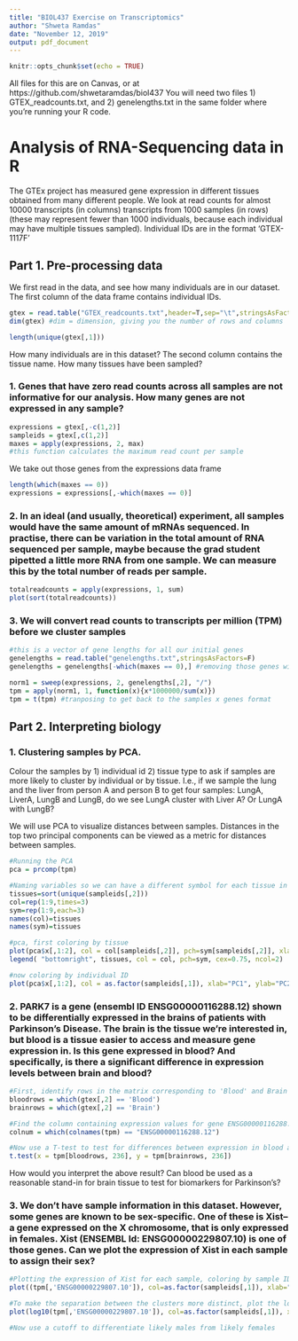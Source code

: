 ---
title: "BIOL437 Exercise on Transcriptomics"
author: "Shweta Ramdas"
date: "November 12, 2019"
output: pdf_document
---

```{r setup, include=FALSE}
knitr::opts_chunk$set(echo = TRUE)
```

All files for this are on Canvas, or at https://github.com/shwetaramdas/biol437
You will need two files 1) GTEX_readcounts.txt, and 2) genelengths.txt in the same folder where you're running your R code.

# Analysis of RNA-Sequencing data in R

The GTEx project has measured gene expression in different tissues obtained from many different people. We look at read counts for almost 10000 transcripts (in columns) transcripts from 1000 samples (in rows) (these may represent fewer than 1000 individuals, because each individual may have multiple tissues sampled). Individual IDs are in the format 'GTEX-1117F'

## Part 1. Pre-processing data

We first read in the data, and see how many individuals are in our dataset. The first column of the data frame contains individual IDs.

```{r eval=FALSE}

gtex = read.table("GTEX_readcounts.txt",header=T,sep="\t",stringsAsFactors=F)
dim(gtex) #dim = dimension, giving you the number of rows and columns

length(unique(gtex[,1]))
```
How many individuals are in this dataset? The second column contains the tissue name. How many tissues have been sampled? 

### 1. Genes that have zero read counts across all samples are not informative for our analysis. How many genes are not expressed in any sample? 

```{r eval=FALSE}
expressions = gtex[,-c(1,2)]
sampleids = gtex[,c(1,2)]
maxes = apply(expressions, 2, max)  
#this function calculates the maximum read count per sample
```

We take out those genes from the expressions data frame
```{r eval=FALSE}
length(which(maxes == 0))
expressions = expressions[,-which(maxes == 0)]
```

### 2. In an ideal (and usually, theoretical) experiment, all samples would have the same amount of mRNAs sequenced. In practise, there can be variation in the total amount of RNA sequenced per sample, maybe because the grad student pipetted a little more RNA from one sample. We can measure this by the total number of reads per sample.

```{r eval=FALSE}
totalreadcounts = apply(expressions, 1, sum)
plot(sort(totalreadcounts))
```

### 3. We will convert read counts to transcripts per million (TPM) before we cluster samples

```{r eval=FALSE}
#this is a vector of gene lengths for all our initial genes
genelengths = read.table("genelengths.txt",stringsAsFactors=F)
genelengths = genelengths[-which(maxes == 0),] #removing those genes with zero counts

norm1 = sweep(expressions, 2, genelengths[,2], "/")
tpm = apply(norm1, 1, function(x){x*1000000/sum(x)})
tpm = t(tpm) #tranposing to get back to the samples x genes format
```


## Part 2. Interpreting biology

### 1. Clustering samples by PCA.

Colour the samples by 1) individual id 2) tissue type to ask if samples are more likely to cluster by individual or by tissue. I.e., if we sample the lung and the liver from person A and person B to get four samples: LungA, LiverA, LungB and LungB, do we see LungA cluster with Liver A? Or LungA with LungB?

We will use PCA to visualize distances between samples. Distances in the top two principal components can be viewed as a metric for distances between samples.

```{r eval = FALSE}
#Running the PCA
pca = prcomp(tpm)

#Naming variables so we can have a different symbol for each tissue in the PCA plot
tissues=sort(unique(sampleids[,2]))
col=rep(1:9,times=3)
sym=rep(1:9,each=3)
names(col)=tissues
names(sym)=tissues

#pca, first coloring by tissue
plot(pca$x[,1:2], col = col[sampleids[,2]], pch=sym[sampleids[,2]], xlab="PC1", ylab="PC2") 
legend( "bottomright", tissues, col = col, pch=sym, cex=0.75, ncol=2)

#now coloring by individual ID
plot(pca$x[,1:2], col = as.factor(sampleids[,1]), xlab="PC1", ylab="PC2") 

```

### 2.  PARK7 is a gene (ensembl ID ENSG00000116288.12) shown to be differentially expressed in the brains of patients with Parkinson's Disease. The brain is the tissue we're interested in, but blood is a tissue easier to access and measure gene expression in. Is this gene expressed in blood? And specifically, is there a significant difference in expression levels between brain and blood?

```{r eval=FALSE}
#First, identify rows in the matrix corresponding to 'Blood' and Brain
bloodrows = which(gtex[,2] == 'Blood')
brainrows = which(gtex[,2] == 'Brain')

#Find the column containing expression values for gene ENSG00000116288.12
colnum = which(colnames(tpm) == "ENSG00000116288.12")

#Now use a T-test to test for differences between expression in blood and brain. What is the P-value? 
t.test(x = tpm[bloodrows, 236], y = tpm[brainrows, 236])

```
How would you interpret the above result? Can blood be used as a reasonable stand-in for brain tissue to test for biomarkers for Parkinson's?

### 3. We don't have sample information in this dataset. However, some genes are known to be sex-specific. One of these is Xist--a gene expressed on the X chromosome, that is only expressed in females. Xist (ENSEMBL Id: ENSG00000229807.10) is one of those genes. Can we plot the expression of Xist in each sample to assign their sex?

```{r eval = FALSE}
#Plotting the expression of Xist for each sample, coloring by sample ID
plot((tpm[,'ENSG00000229807.10']), col=as.factor(sampleids[,1]), xlab="Index", ylab="TPM")

#To make the separation between the clusters more distinct, plot the logged values
plot(log10(tpm[,'ENSG00000229807.10']), col=as.factor(sampleids[,1]), xlab="Index", ylab="TPM")

#Now use a cutoff to differentiate likely males from likely females

```
